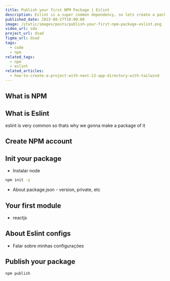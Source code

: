 ```yaml
---
title: Publish your first NPM Package | Eslint
description: Eslint is a super common dependency, so lets create a package to use everywhere
published_date: 2023-08-27T10:00:00
image: /static/images/posts/publish-your-first-npm-package-eslint.png
video_url: sda
project_url: dsad
figma_url: dsad
tags:
  - code
  - npm
related_tags:
  - npm
  - eslint
related_articles:
  - how-to-create-a-project-with-next-13-app-directory-with-tailwind
---
```


## What is NPM

## What is Eslint

eslint is very common so thats why we gonna make a package of it

## Create NPM account

## Init your package

- Instalar node
```bash
npm init -y
```

- About package.json - version, private, etc

## Your first module

- reactjs

## About Eslint configs

- Falar sobre minhas configurações

## Publish your package

```bash
npm publish
```
